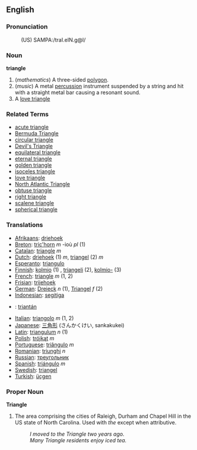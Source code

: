==English==

===Pronunciation===
:(US) SAMPA:/traI.eIN.g@l/

===Noun===
'''triangle'''
# (''mathematics'') A three-sided [[polygon]].
# (''music'') A metal [[percussion]] instrument suspended by a string and hit with a straight metal bar causing a resonant sound.
# A [[love triangle]]

===Related Terms===
*[[acute triangle]]
*[[Bermuda Triangle]]
*[[circular triangle]]
*[[Devil's Triangle]]
*[[equilateral triangle]]
*[[eternal triangle]]
*[[golden triangle]]
*[[isoceles triangle]]
*[[love triangle]]
*[[North Atlantic Triangle]]
*[[obtuse triangle]]
*[[right triangle]]
*[[scalene triangle]]
*[[spherical triangle]]

===Translations===

* [[Afrikaans]]: [[driehoek]]
* [[Breton]]: [[tric'horn]] ''m'' -ioù ''pl'' (1)
* [[Catalan]]: [[triangle]] ''m''
* [[Dutch]]: [[driehoek]] (1) ''m'', [[triangel]] (2) ''m''
* [[Esperanto]]: [[triangulo]]
* [[Finnish]]: [[kolmio]] (1) , [[triangeli]] (2), [[kolmio-]] (3)
* [[French]]: [[triangle]] ''m'' (1, 2)
* [[Frisian]]: [[trijehoek]]
* [[German]]: [[Dreieck]] ''n'' (1), [[Triangel]] ''f'' (2)
* [[Indonesian]]: [[segitiga]]
* {{ga}}: [[triantán]]
* [[Italian]]: [[triangolo]] ''m'' (1, 2)
* [[Japanese]]: [[三角形]] (さんかくけい, sankakukei)
* [[Latin]]: [[triangulum]] ''n'' (1)
* [[Polish]]: [[trójkąt]] ''m''
* [[Portuguese]]: [[triângulo]] ''m''
* [[Romanian]]: [[triunghi]] ''n''
* [[Russian]]: [[треугольник]]
* [[Spanish]]: [[triángulo]] ''m''
* [[Swedish]]: [[triangel]]
* [[Turkish]]: [[üçgen]]

===Proper Noun===
'''Triangle'''

# The area comprising the cities of Raleigh, Durham and Chapel Hill in the US state of North Carolina.  Used with ''the'' except when attributive.
#: ''I moved to the Triangle two years ago.''
#: ''Many Triangle residents enjoy iced tea.''